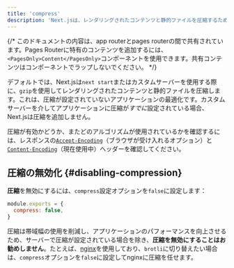 ```yaml
---
title: 'compress'
description: 'Next.jsは、レンダリングされたコンテンツと静的ファイルを圧縮するためにgzip圧縮を提供しており、これはサーバーターゲットでのみ機能します。詳細はこちらをご覧ください。'
---
```


{/* このドキュメントの内容は、app routerとpages routerの間で共有されています。Pages Routerに特有のコンテンツを追加するには、`<PagesOnly>Content</PagesOnly>`コンポーネントを使用できます。共有コンテンツはコンポーネントでラップしないでください。 */}

デフォルトでは、Next.jsは`next start`またはカスタムサーバーを使用する際に、`gzip`を使用してレンダリングされたコンテンツと静的ファイルを圧縮します。これは、圧縮が設定されていないアプリケーションの最適化です。カスタムサーバーを介してアプリケーションに圧縮が*すでに*設定されている場合、Next.jsは圧縮を追加しません。

圧縮が有効かどうか、またどのアルゴリズムが使用されているかを確認するには、レスポンスの[`Accept-Encoding`](https://developer.mozilla.org/en-US/docs/Web/HTTP/Headers/Accept-Encoding)（ブラウザが受け入れるオプション）と[`Content-Encoding`](https://developer.mozilla.org/en-US/docs/Web/HTTP/Headers/Content-Encoding)（現在使用中）ヘッダーを確認してください。

## 圧縮の無効化 {#disabling-compression}

**圧縮**を無効にするには、`compress`設定オプションを`false`に設定します：

```js title="next.config.js"
module.exports = {
  compress: false,
}
```

圧縮は帯域幅の使用を削減し、アプリケーションのパフォーマンスを向上させるため、サーバーで圧縮が設定されている場合を除き、**圧縮を無効にすることはお勧めしません**。たとえば、[nginx](https://nginx.org/)を使用しており、`brotli`に切り替えたい場合は、`compress`オプションを`false`に設定してnginxに圧縮を任せます。
